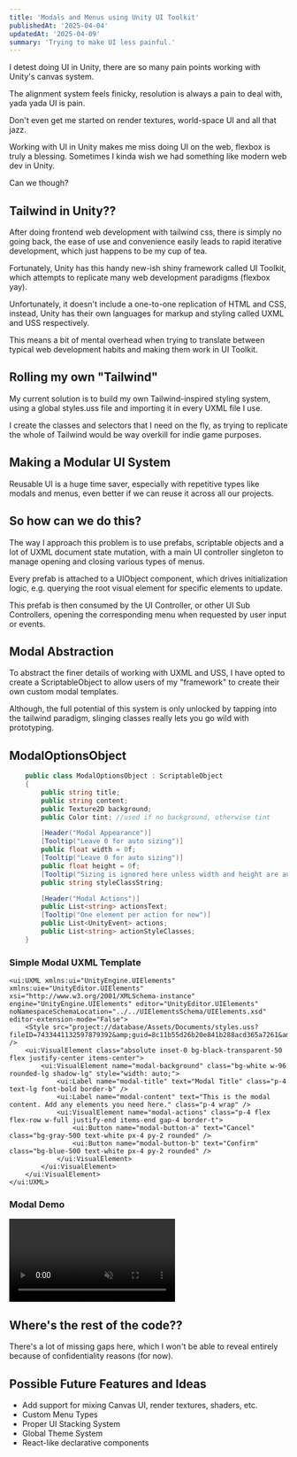 ```yaml
---
title: 'Modals and Menus using Unity UI Toolkit'
publishedAt: '2025-04-04'
updatedAt: '2025-04-09'
summary: 'Trying to make UI less painful.'
---
```


I detest doing UI in Unity, there are so many pain points working with Unity's canvas system. 

The alignment system feels finicky, resolution is always a pain to deal with, yada yada UI is pain.

Don't even get me started on render textures, world-space UI and all that jazz.

Working with UI in Unity makes me miss doing UI on the web, flexbox is truly a blessing. Sometimes I kinda wish we had something like modern web dev in Unity.

Can we though?

## Tailwind in Unity??

After doing frontend web development with tailwind css, there is simply no going back, the ease of use and convenience easily leads to rapid iterative development, which just happens to be my cup of tea.

Fortunately, Unity has this handy new-ish shiny framework called UI Toolkit, which attempts to replicate many web development paradigms (flexbox yay).

Unfortunately, it doesn't include a one-to-one replication of HTML and CSS, instead, Unity has their own languages for markup and styling called UXML and USS respectively.

This means a bit of mental overhead when trying to translate between typical web development habits and making them work in UI Toolkit.

## Rolling my own "Tailwind"

My current solution is to build my own Tailwind-inspired styling system, using a global styles.uss file and importing it in every UXML file I use.

I create the classes and selectors that I need on the fly, as trying to replicate the whole of Tailwind would be way overkill for indie game purposes.

## Making a Modular UI System

Reusable UI is a huge time saver, especially with repetitive types like modals and menus, even better if we can reuse it across all our projects.

## So how can we do this?

The way I approach this problem is to use prefabs, scriptable objects and a lot of UXML document state mutation, with a main UI controller singleton to manage opening and closing various types of menus.

Every prefab is attached to a UIObject component, which drives initialization logic, e.g. querying the root visual element for specific elements to update.

This prefab is then consumed by the UI Controller, or other UI Sub Controllers, opening the corresponding menu when requested by user input or events.

## Modal Abstraction
To abstract the finer details of working with UXML and USS, I have opted to create a ScriptableObject to allow users of my "framework" to create their own custom modal templates.

Although, the full potential of this system is only unlocked by tapping into the tailwind paradigm, slinging classes really lets you go wild with prototyping.

## ModalOptionsObject
```cs
    public class ModalOptionsObject : ScriptableObject
    {
        public string title;
        public string content;
        public Texture2D background;
        public Color tint; //used if no background, otherwise tint

        [Header("Modal Appearance")]
        [Tooltip("Leave 0 for auto sizing")]
        public float width = 0f;
        [Tooltip("Leave 0 for auto sizing")]
        public float height = 0f;
        [Tooltip("Sizing is ignored here unless width and height are auto")]
        public string styleClassString;

        [Header("Modal Actions")]
        public List<string> actionsText;
        [Tooltip("One element per action for now")]
        public List<UnityEvent> actions;
        public List<string> actionStyleClasses;
    }
```

### Simple Modal UXML Template
```UXML
<ui:UXML xmlns:ui="UnityEngine.UIElements" xmlns:uie="UnityEditor.UIElements" xsi="http://www.w3.org/2001/XMLSchema-instance" engine="UnityEngine.UIElements" editor="UnityEditor.UIElements" noNamespaceSchemaLocation="../../UIElementsSchema/UIElements.xsd" editor-extension-mode="False">
    <Style src="project://database/Assets/Documents/styles.uss?fileID=7433441132597879392&amp;guid=8c11b55d26b20e841b288acd365a7261&amp;type=3#styles" />
    <ui:VisualElement class="absolute inset-0 bg-black-transparent-50 flex justify-center items-center">
        <ui:VisualElement name="modal-background" class="bg-white w-96 rounded-lg shadow-lg" style="width: auto;">
            <ui:Label name="modal-title" text="Modal Title" class="p-4 text-lg font-bold border-b" />
            <ui:Label name="modal-content" text="This is the modal content. Add any elements you need here." class="p-4 wrap" />
            <ui:VisualElement name="modal-actions" class="p-4 flex flex-row w-full justify-end items-end gap-4 border-t">
                <ui:Button name="modal-button-a" text="Cancel" class="bg-gray-500 text-white px-4 py-2 rounded" />
                <ui:Button name="modal-button-b" text="Confirm" class="bg-blue-500 text-white px-4 py-2 rounded" />
            </ui:VisualElement>
        </ui:VisualElement>
    </ui:VisualElement>
</ui:UXML>
```

### Modal Demo
<video autoPlay preload="auto" playsInline muted loop>
    <source src="/videos/unity-ui-painge/modal.mp4" type="video/mp4" />
</video>

## Where's the rest of the code??
There's a lot of missing gaps here, which I won't be able to reveal entirely because of confidentiality reasons (for now).

## Possible Future Features and Ideas
- Add support for mixing Canvas UI, render textures, shaders, etc.
- Custom Menu Types
- Proper UI Stacking System
- Global Theme System
- React-like declarative components